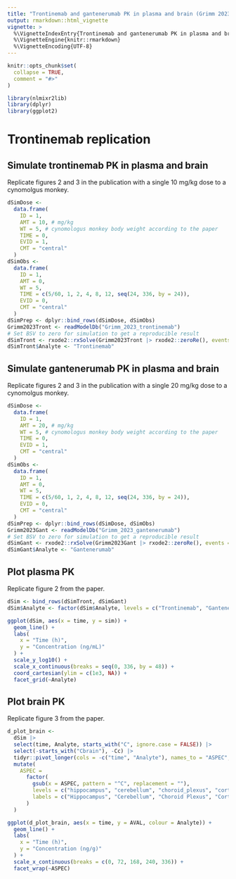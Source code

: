 ---
title: "Trontinemab and gantenerumab PK in plasma and brain (Grimm 2023)"
output: rmarkdown::html_vignette
vignette: >
  %\VignetteIndexEntry{Trontinemab and gantenerumab PK in plasma and brain (Grimm 2023)}
  %\VignetteEngine{knitr::rmarkdown}
  %\VignetteEncoding{UTF-8}
---

```{r, include = FALSE}
knitr::opts_chunk$set(
  collapse = TRUE,
  comment = "#>"
)
```

```{r setup}
library(nlmixr2lib)
library(dplyr)
library(ggplot2)
```

# Trontinemab replication

## Simulate trontinemab PK in plasma and brain

Replicate figures 2 and 3 in the publication with a single 10 mg/kg dose to a
cynomolgus monkey.

```{r model-setup-trontinemab}
dSimDose <-
  data.frame(
    ID = 1,
    AMT = 10, # mg/kg
    WT = 5, # cynomologus monkey body weight according to the paper
    TIME = 0,
    EVID = 1,
    CMT = "central"
  )
dSimObs <-
  data.frame(
    ID = 1,
    AMT = 0,
    WT = 5,
    TIME = c(5/60, 1, 2, 4, 8, 12, seq(24, 336, by = 24)),
    EVID = 0,
    CMT = "central"
  )
dSimPrep <- dplyr::bind_rows(dSimDose, dSimObs)
Grimm2023Tront <- readModelDb("Grimm_2023_trontinemab")
# Set BSV to zero for simulation to get a reproducible result
dSimTront <- rxode2::rxSolve(Grimm2023Tront |> rxode2::zeroRe(), events = dSimPrep)
dSimTront$Analyte <- "Trontinemab"
```

## Simulate gantenerumab PK in plasma and brain

Replicate figures 2 and 3 in the publication with a single 20 mg/kg dose to a
cynomolgus monkey.

```{r model-setup-gantenerumab}
dSimDose <-
  data.frame(
    ID = 1,
    AMT = 20, # mg/kg
    WT = 5, # cynomologus monkey body weight according to the paper
    TIME = 0,
    EVID = 1,
    CMT = "central"
  )
dSimObs <-
  data.frame(
    ID = 1,
    AMT = 0,
    WT = 5,
    TIME = c(5/60, 1, 2, 4, 8, 12, seq(24, 336, by = 24)),
    EVID = 0,
    CMT = "central"
  )
dSimPrep <- dplyr::bind_rows(dSimDose, dSimObs)
Grimm2023Gant <- readModelDb("Grimm_2023_gantenerumab")
# Set BSV to zero for simulation to get a reproducible result
dSimGant <- rxode2::rxSolve(Grimm2023Gant |> rxode2::zeroRe(), events = dSimPrep)
dSimGant$Analyte <- "Gantenerumab"
```

## Plot plasma PK

Replicate figure 2 from the paper.

```{r plot-plasma}
dSim <- bind_rows(dSimTront, dSimGant)
dSim$Analyte <- factor(dSim$Analyte, levels = c("Trontinemab", "Gantenerumab"))

ggplot(dSim, aes(x = time, y = sim)) +
  geom_line() +
  labs(
    x = "Time (h)",
    y = "Concentration (ng/mL)"
  ) +
  scale_y_log10() +
  scale_x_continuous(breaks = seq(0, 336, by = 48)) +
  coord_cartesian(ylim = c(1e3, NA)) +
  facet_grid(~Analyte)
```

## Plot brain PK

Replicate figure 3 from the paper.

```{r plot-brain}
d_plot_brain <-
  dSim |>
  select(time, Analyte, starts_with("C", ignore.case = FALSE)) |>
  select(-starts_with("Cbrain"), -Cc) |>
  tidyr::pivot_longer(cols = -c("time", "Analyte"), names_to = "ASPEC", values_to = "AVAL") |>
  mutate(
    ASPEC =
      factor(
        gsub(x = ASPEC, pattern = "^C", replacement = ""),
        levels = c("hippocampus", "cerebellum", "choroid_plexus", "cortex", "striatum", "csf"),
        labels = c("Hippocampus", "Cerebellum", "Choroid Plexus", "Cortex", "Striatum", "Cerebrospinal Fluid")
      )
  )

ggplot(d_plot_brain, aes(x = time, y = AVAL, colour = Analyte)) +
  geom_line() +
  labs(
    x = "Time (h)",
    y = "Concentration (ng/g)"
  ) +
  scale_x_continuous(breaks = c(0, 72, 168, 240, 336)) +
  facet_wrap(~ASPEC)
```
